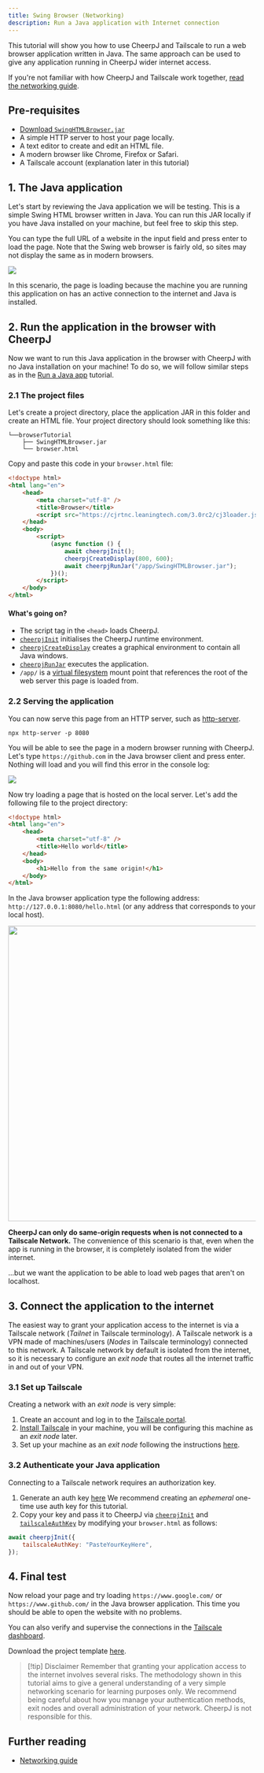 ```yaml
---
title: Swing Browser (Networking)
description: Run a Java application with Internet connection
---
```


This tutorial will show you how to use CheerpJ and Tailscale to run a web browser application written in Java. The same approach can be used to give any application running in CheerpJ wider internet access.

If you're not familiar with how CheerpJ and Tailscale work together, [read the networking guide][Networking guide].

## Pre-requisites

- [Download `SwingHTMLBrowser.jar`](/cheerpj3/examples/SwingHTMLBrowser.jar)
- A simple HTTP server to host your page locally.
- A text editor to create and edit an HTML file.
- A modern browser like Chrome, Firefox or Safari.
- A Tailscale account (explanation later in this tutorial)

## 1. The Java application

Let's start by reviewing the Java application we will be testing. This is a simple Swing HTML browser written in Java. You can run this JAR locally if you have Java installed on your machine, but feel free to skip this step.

You can type the full URL of a website in the input field and press enter to load the page. Note that the Swing web browser is fairly old, so sites may not display the same as in modern browsers.

<img class="w-1/2" src="/cheerpj2/assets/tinybrowserloaded.png"></img>

In this scenario, the page is loading because the machine you are running this application on has an active connection to the internet and Java is installed.

## 2. Run the application in the browser with CheerpJ

Now we want to run this Java application in the browser with CheerpJ with no Java installation on your machine! To do so, we will follow similar steps as in the [Run a Java app] tutorial.

### 2.1 The project files

Let's create a project directory, place the application JAR in this folder and create an HTML file. Your project directory should look something like this:

```
└──browserTutorial
    ├── SwingHTMLBrowser.jar
    └── browser.html
```

Copy and paste this code in your `browser.html` file:

```html title="browser.html" {6, 9-15}
<!doctype html>
<html lang="en">
	<head>
		<meta charset="utf-8" />
		<title>Browser</title>
		<script src="https://cjrtnc.leaningtech.com/3.0rc2/cj3loader.js"></script>
	</head>
	<body>
		<script>
			(async function () {
				await cheerpjInit();
				cheerpjCreateDisplay(800, 600);
				await cheerpjRunJar("/app/SwingHTMLBrowser.jar");
			})();
		</script>
	</body>
</html>
```

#### What's going on?

- The script tag in the `<head>` loads CheerpJ.
- [`cheerpjInit`] initialises the CheerpJ runtime environment.
- [`cheerpjCreateDisplay`] creates a graphical environment to contain all Java windows.
- [`cheerpjRunJar`] executes the application.
- `/app/` is a [virtual filesystem] mount point that references the root of the web server this page is loaded from.

### 2.2 Serving the application

You can now serve this page from an HTTP server, such as [http-server](https://npm.im/http-server).

```shell
npx http-server -p 8080
```

You will be able to see the page in a modern browser running with CheerpJ. Let's type `https://github.com` in the Java browser client and press enter. Nothing will load and you will find this error in the console log:

<img src="/cheerpj2/assets/errorconsolelog.png"></img>

Now try loading a page that is hosted on the local server. Let's add the following file to the project directory:

```html title="hello.html"
<!doctype html>
<html lang="en">
	<head>
		<meta charset="utf-8" />
		<title>Hello world</title>
	</head>
	<body>
		<h1>Hello from the same origin!</h1>
	</body>
</html>
```

In the Java browser application type the following address: `http://127.0.0.1:8080/hello.html` (or any address that corresponds to your local host).

<img src="/cheerpj2/assets/hello_sameorigin.png" width="600"></img>

**CheerpJ can only do same-origin requests when is not connected to a Tailscale Network.** The convenience of this scenario is that, even when the app is running in the browser, it is completely isolated from the wider internet.

...but we want the application to be able to load web pages that aren't on localhost.

## 3. Connect the application to the internet

The easiest way to grant your application access to the internet is via a Tailscale network (_Tailnet_ in Tailscale terminology). A Tailscale network is a VPN made of machines/users (_Nodes_ in Tailscale terminology) connected to this network.
A Tailscale network by default is isolated from the internet, so it is necessary to configure an _exit node_ that routes all the internet traffic in and out of your VPN.

### 3.1 Set up Tailscale

Creating a network with an _exit node_ is very simple:

1.  Create an account and log in to the [Tailscale portal](https://login.tailscale.com/).
2.  [Install Tailscale](https://tailscale.com/kb/installation) in your machine, you will be configuring this machine as an _exit node_ later.
3.  Set up your machine as an _exit node_ following the instructions [here](https://tailscale.com/kb/1103/exit-nodes).

### 3.2 Authenticate your Java application

Connecting to a Tailscale network requires an authorization key.

1. Generate an auth key [here](https://login.tailscale.com/admin/settings/keys) We recommend creating an _ephemeral_ one-time use auth key for this tutorial.
2. Copy your key and pass it to CheerpJ via [`cheerpjInit`] and [`tailscaleAuthKey`] by modifying your `browser.html` as follows:

```js
await cheerpjInit({
	tailscaleAuthKey: "PasteYourKeyHere",
});
```

## 4. Final test

Now reload your page and try loading `https://www.google.com/` or `https://www.github.com/` in the Java browser application. This time you should be able to open the website with no problems.

You can also verify and supervise the connections in the [Tailscale dashboard](https://login.tailscale.com/admin/machines).

Download the project template [here](/cheerpj3/examples/browserTutorial.zip).

> [!tip] Disclaimer
> Remember that granting your application access to the internet involves several risks. The methodology shown in this tutorial aims to give a general understanding of a very simple networking scenario for learning purposes only. We recommend being careful about how you manage your authentication methods, exit nodes and overall administration of your network. CheerpJ is not responsible for this.

## Further reading

- [Networking guide]

  [Networking guide]: /cheerpj3/guides/Networking
  [Run a Java app]: /cheerpj3/getting-started/Java-app
  [`cheerpjInit`]: /cheerpj3/reference/cheerpjInit
  [`cheerpjCreateDisplay`]: /cheerpj3/reference/cheerpjCreateDisplay
  [`cheerpjRunJar`]: /cheerpj3/reference/cheerpjRunJar
  [virtual filesystem]: /cheerpj3/guides/File-System-support
  [`tailscaleAuthKey`]: /cheerpj3/reference/cheerpjInit#tailscaleauthkey
